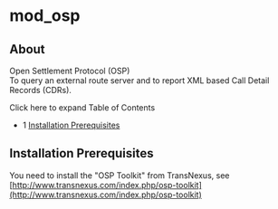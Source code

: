 
# mod_osp 

 

## About

Open Settlement Protocol (OSP)  
To query an external route server and to report XML based Call Detail Records (CDRs).

Click here to expand Table of Contents

* 1 [Installation Prerequisites](#installation-prerequisites)

## Installation Prerequisites

You need to install the "OSP Toolkit" from TransNexus, see [http://www.transnexus.com/index.php/osp-toolkit](http://www.transnexus.com/index.php/osp-toolkit)


